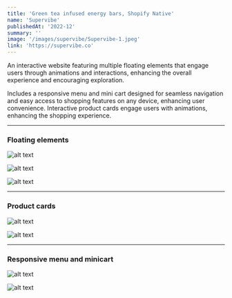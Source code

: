 ```yaml
---
title: 'Green tea infused energy bars, Shopify Native'
name: 'Supervibe'
publishedAt: '2022-12'
summary: ''
image: '/images/supervibe/Supervibe-1.jpeg'
link: 'https://supervibe.co'
---
```

An interactive website featuring multiple floating elements that engage users through animations and interactions, enhancing the overall experience and encouraging exploration.

Includes a responsive menu and mini cart designed for seamless navigation and easy access to shopping features on any device, enhancing user convenience. Interactive product cards engage users with animations, enhancing the shopping experience.

***

### Floating elements

![alt text](/images/supervibe/Supervibe-1.jpeg)

![alt text](/images/supervibe/Supervibe-7.jpeg)

![alt text](/images/supervibe/Supervibe-4.jpeg)

***

### Product cards

![alt text](/images/supervibe/Supervibe-5.jpeg)

![alt text](/images/supervibe/Supervibe-6.jpeg)

***

### Responsive menu and minicart

![alt text](/images/supervibe/Supervibe-2.jpeg)

![alt text](/images/supervibe/Supervibe-3.jpeg)
